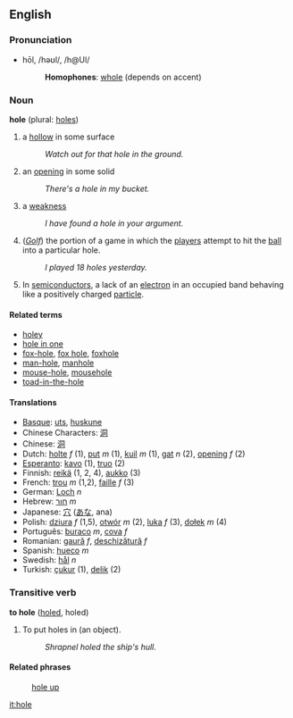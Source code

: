 ==English==
===Pronunciation===
*hōl, /həʊl/, /h@Ul/
*:'''Homophones''': [[whole]] (depends on accent)

===Noun===
'''hole''' (plural: [[holes]])

# a [[hollow]] in some surface
#:''Watch out for that hole in the ground.''
# an [[opening]] in some solid
#:''There's a hole in my bucket.''
# a [[weakness]]
#:''I have found a hole in your argument.''
# (''[[Golf]]'') the portion of a game in which the [[player]]s attempt to hit the [[ball]] into a particular hole.
#:''I played 18 holes yesterday.''
# {{Physics}} In [[semiconductor]]s, a lack of an [[electron]] in an occupied band behaving like a positively charged [[particle]].

====Related terms====
*[[holey]]
*[[hole in one]]
*[[fox-hole]], [[fox hole]], [[foxhole]]
*[[man-hole]], [[manhole]]
*[[mouse-hole]], [[mousehole]]
*[[toad-in-the-hole]]

====Translations====
*[[Basque]]: [[uts]], [[huskune]]
*Chinese Characters: [[洞]]
*Chinese: [[洞]]
*Dutch:  [[holte]] ''f'' (1), [[put]] ''m'' (1), [[kuil]] ''m'' (1), [[gat]] ''n'' (2), [[opening]] ''f'' (2)
*[[Esperanto]]: [[kavo]] (1), [[truo]] (2)
*Finnish: [[reikä]] (1, 2, 4), [[aukko]] (3)
*French: [[trou]] ''m'' (1,2), [[faille]] ''f'' (3)
*German: [[Loch]] ''n''
*Hebrew: [[חור]] ''m''
*Japanese: [[穴]] ([[あな]], ana)
*Polish: [[dziura]] ''f'' (1,5), [[otwór]] ''m'' (2), [[luka]] ''f'' (3), [[dołek]] ''m'' (4)
*Português: [[buraco]] ''m'', [[cova]] ''f''
*Romanian: [[gaură]] ''f'', [[deschizătură]] ''f''
*Spanish: [[hueco]] ''m''
*Swedish: [[hål]] ''n''
*Turkish: [[çukur]] (1), [[delik]] (2)

===Transitive verb===
'''to hole''' ([[holed]], holed)

# To put holes in (an object).
#:''Shrapnel holed the ship's hull.''

====Related phrases====
:[[hole up]]

[[it:hole]]
